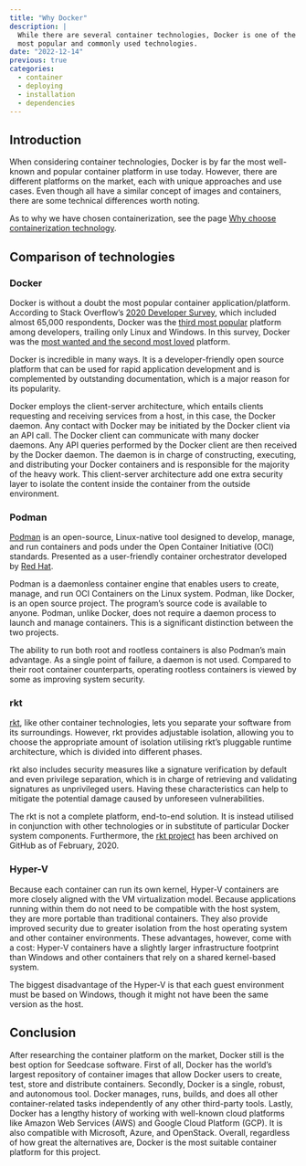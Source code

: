 ```yaml
---
title: "Why Docker"
description: |
  While there are several container technologies, Docker is one of the
  most popular and commonly used technologies.
date: "2022-12-14"
previous: true
categories:
  - container
  - deploying
  - installation
  - dependencies
---
```


<!-- TODO: Update this to match style of other posts -->

## Introduction

When considering container technologies, Docker is by far the most
well-known and popular container platform in use today. However, there
are different platforms on the market, each with unique approaches and
use cases. Even though all have a similar concept of images and
containers, there are some technical differences worth noting.

As to why we have chosen containerization, see the page [Why choose
containerization technology](why-containers.qmd).

## Comparison of technologies

### Docker

Docker is without a doubt the most popular container
application/platform. According to Stack Overflow's [2020 Developer
Survey](https://insights.stackoverflow.com/survey/2020), which included
almost 65,000 respondents, Docker was the [third most
popular](https://insights.stackoverflow.com/survey/2020#technology-platforms)
platform among developers, trailing only Linux and Windows. In this
survey, Docker was the [most wanted and the second most
loved](https://insights.stackoverflow.com/survey/2020#technology-most-loved-dreaded-and-wanted-platforms)
platform.

Docker is incredible in many ways. It is a developer-friendly open
source platform that can be used for rapid application development and
is complemented by outstanding documentation, which is a major reason
for its popularity.

Docker employs the client-server architecture, which entails clients
requesting and receiving services from a host, in this case, the Docker
daemon. Any contact with Docker may be initiated by the Docker client
via an API call. The Docker client can communicate with many docker
daemons. Any API queries performed by the Docker client are then
received by the Docker daemon. The daemon is in charge of constructing,
executing, and distributing your Docker containers and is responsible
for the majority of the heavy work. This client-server architecture add
one extra security layer to isolate the content inside the container
from the outside environment.

### Podman

[Podman](https://podman.io) is an open-source, Linux-native tool
designed to develop, manage, and run containers and pods under the Open
Container Initiative (OCI) standards. Presented as a user-friendly
container orchestrator developed by [Red
Hat](https://www.redhat.com/en).

Podman is a daemonless container engine that enables users to create,
manage, and run OCI Containers on the Linux system. Podman, like Docker,
is an open source project. The program's source code is available to
anyone. Podman, unlike Docker, does not require a daemon process to
launch and manage containers. This is a significant distinction between
the two projects.

The ability to run both root and rootless containers is also Podman's
main advantage. As a single point of failure, a daemon is not used.
Compared to their root container counterparts, operating rootless
containers is viewed by some as improving system security.

### rkt

[rkt](https://github.com/rkt/rkt), like other container technologies,
lets you separate your software from its surroundings. However, rkt
provides adjustable isolation, allowing you to choose the appropriate
amount of isolation utilising rkt's pluggable runtime architecture,
which is divided into different phases.

rkt also includes security measures like a signature verification by
default and even privilege separation, which is in charge of retrieving
and validating signatures as unprivileged users. Having these
characteristics can help to mitigate the potential damage caused by
unforeseen vulnerabilities.

The rkt is not a complete platform, end-to-end solution. It is instead
utilised in conjunction with other technologies or in substitute of
particular Docker system components. Furthermore, the [rkt
project](https://github.com/rkt/rkt) has been archived on GitHub as of
February, 2020.

### Hyper-V

Because each container can run its own kernel, Hyper-V containers are
more closely aligned with the VM virtualization model. Because
applications running within them do not need to be compatible with the
host system, they are more portable than traditional containers. They
also provide improved security due to greater isolation from the host
operating system and other container environments. These advantages,
however, come with a cost: Hyper-V containers have a slightly larger
infrastructure footprint than Windows and other containers that rely on
a shared kernel-based system.

The biggest disadvantage of the Hyper-V is that each guest environment
must be based on Windows, though it might not have been the same version
as the host.

## Conclusion

After researching the container platform on the market, Docker still is
the best option for Seedcase software. First of all, Docker has the
world's largest repository of container images that allow Docker users
to create, test, store and distribute containers. Secondly, Docker is a
single, robust, and autonomous tool. Docker manages, runs, builds, and
does all other container-related tasks independently of any other
third-party tools. Lastly, Docker has a lengthy history of working with
well-known cloud platforms like Amazon Web Services (AWS) and Google
Cloud Platform (GCP). It is also compatible with Microsoft, Azure, and
OpenStack. Overall, regardless of how great the alternatives are, Docker
is the most suitable container platform for this project.
